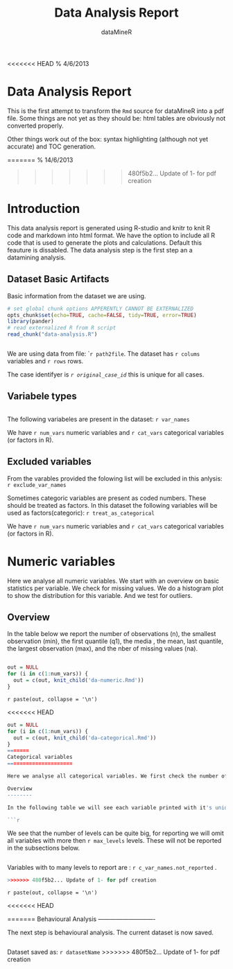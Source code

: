 % Data Analysis Report
% dataMineR
<<<<<<< HEAD
% 4/6/2013


Data Analysis Report
========================================================

This is the first attempt to transform the `Rmd` source for dataMineR into a pdf file. Some things are not yet as they should be: html tables are obviously not converted properly.

Other things work out of the box: syntax highlighting (although not yet accurate) and TOC generation.

=======
% 14/6/2013

>>>>>>> 480f5b2... Update of 1- for pdf creation

Introduction
============

This data analysis report is generated using R-studio and knitr to knit R code and markdown into html format. We have the option to include all R code that is used to generate the plots and calculations. Default this feauture is dissabled.
The data analysis step is the first step an a datamining analysis.

Dataset Basic Artifacts 
-----------------------

Basic information from the dataset we are using.

```r
# set global chunk options APPERENTLY CANNOT BE EXTERNALIZED
opts_chunk$set(echo=TRUE, cache=FALSE, tidy=TRUE, error=TRUE)
library(pander)
# read externalized R from R script
read_chunk("data-analysis.R")
```

```r

```
We are using data from file: ``r path2file`. The dataset has `r colums` variables and `r rows` rows. 

The case identifyer is *`r original_case_id`* this is unique for all cases.


Variabele types
---------------

```r

```

The following variabeles are present in the dataset: `r var_names` 

We have `r num_vars` numeric variables and `r cat_vars` categorical variables (or factors in R).


Excluded variables
------------------

From the varables provided the folowing list will be excluded in this anlysis: `r exclude_var_names`

Sometimes categoric variables are present as coded numbers. These should be treated as factors.
In this dataset the following variables will be used as factors(categoric): `r treat_as_categorical`

We have `r num_vars` numeric variables and `r cat_vars` categorical variables (or factors in R).


Numeric variables
=================

Here we analyse all numeric variables. We start with an overview on basic statistics per variable. We check for missing values. We do a histogram plot to show the distribution for this variable. And we test for outliers.


Overview
--------

In the table below we report the number of observations (n), the smallest observation (min),  the first quantile (q1), the media ,  the mean, last quantile, the largest observation (max), and the nber of missing values (na).

```r

```

```r
out = NULL
for (i in c(1:num_vars)) {
  out = c(out, knit_child('da-numeric.Rmd'))
}
```
`r paste(out, collapse = '\n')`


<<<<<<< HEAD
```r
out = NULL
for (i in c(1:num_vars)) {
  out = c(out, knit_child('da-categorical.Rmd'))
}
=======
Categorical variables
=====================

Here we analyse all categorical variables. We first check the number of different levels in each category(or factor). Then we do a bar plot to show the distribution for each variable.  

Overview
--------

In the following table we will see each variable printed with it's unique levels. Beside each level a count is made and a precentage calculated. In the last colum we find a culumative count summing the total up to 100\%. 

```r

```

We see that the number of levels can be quite big, for reporting we will omit all variables with more then  `r max_levels` levels. These will not be reported in the subsections below.
```r

```

Variables with to many levels to report are : `r c_var_names.not_reported` .  

```r

>>>>>>> 480f5b2... Update of 1- for pdf creation
```
`r paste(out, collapse = '\n')`

<<<<<<< HEAD

=======
Behavioural Analysis
----------------------------

The next step is behavioural analysis.
The current dataset is now saved.
```r

```

Dataset saved as: ``r datasetName``
>>>>>>> 480f5b2... Update of 1- for pdf creation
